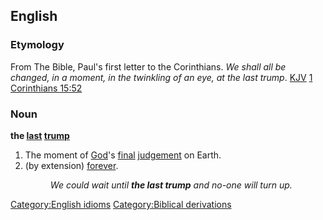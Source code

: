 ==English==
===Etymology===
From The Bible, Paul's first letter to the Corinthians. ''We shall all be changed, in a moment, in the twinkling of an eye, at the last trump''. [[KJV]] [http://en.wikisource.org/wiki/Bible_%28World_English%29/1_Corinthians#Chapter_15 1 Corinthians 15:52]
===Noun===
'''the [[last]] [[trump]]'''

# The moment of [[God]]'s [[final]] [[judgement]] on Earth.
# (by extension) [[forever]].
#: ''We could wait until '''the last trump''' and no-one will turn up.''

[[Category:English idioms]]
[[Category:Biblical derivations]]